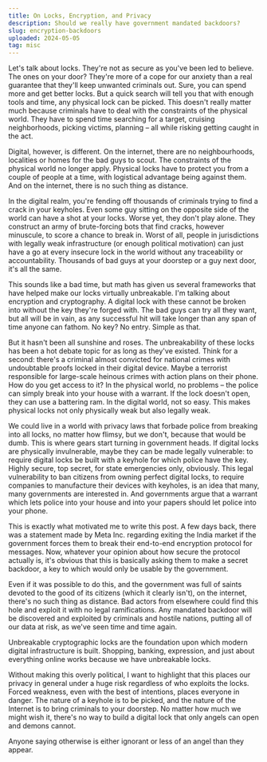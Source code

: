 ```yaml
---
title: On Locks, Encryption, and Privacy
description: Should we really have government mandated backdoors?
slug: encryption-backdoors
uploaded: 2024-05-05
tag: misc
---
```


Let's talk about locks. They're not as secure as you've been led to believe. The ones on your door? They're more of a cope for our anxiety than a real guarantee that they'll keep unwanted criminals out. Sure, you can spend more and get better locks. But a quick search will tell you that with enough tools and time, any physical lock can be picked. This doesn't really matter much because criminals have to deal with the constraints of the physical world. They have to spend time searching for a target, cruising neighborhoods, picking victims, planning – all while risking getting caught in the act.

Digital, however, is different. On the internet, there are no neighbourhoods, localities or homes for the bad guys to scout. The constraints of the physical world no longer apply. Physical locks have to protect you from a couple of people at a time, with logistical advantage being against them.
And on the internet, there is no such thing as distance.

In the digital realm, you're fending off thousands of criminals trying to find a crack in your keyholes. Even some guy sitting on the opposite side of the world can have a shot at your locks. Worse yet, they don't play alone. They construct an army of brute-forcing bots that find cracks, however minuscule, to score a chance to break in. Worst of all, people in jurisdictions with legally weak infrastructure (or enough political motivation) can just have a go at every insecure lock in the world without any traceability or accountability. Thousands of bad guys at your doorstep or a guy next door, it's all the same.

This sounds like a bad time, but math has given us several frameworks that have helped make our locks virtually unbreakable. I'm talking about encryption and cryptography. A digital lock with these cannot be broken into without the key they're forged with. The bad guys can try all they want, but all will be in vain, as any successful hit will take longer than any span of time anyone can fathom. No key? No entry. Simple as that.

But it hasn't been all sunshine and roses. The unbreakability of these locks has been a hot debate topic for as long as they've existed. Think for a second: there's a criminal almost convicted for national crimes with undoubtable proofs locked in their digital device. Maybe a terrorist responsible for large-scale heinous crimes with action plans on their phone. How do you get access to it? In the physical world, no problems – the police can simply break into your house with a warrant. If the lock doesn't open, they can use a battering ram. In the digital world, not so easy. This makes physical locks not only physically weak but also legally weak.

We could live in a world with privacy laws that forbade police from breaking into all locks, no matter how flimsy, but we don't, because that would be dumb. This is where gears start turning in government heads. If digital locks are physically invulnerable, maybe they can be made legally vulnerable: to require digital locks be built with a keyhole for which police have the key. Highly secure, top secret, for state emergencies only, obviously. This legal vulnerability to ban citizens from owning perfect digital locks, to require companies to manufacture their devices with keyholes, is an idea that many, many governments are interested in. And governments argue that a warrant which lets police into your house and into your papers should let police into your phone.

<Table
  data={{
    headers: [
    '',
      'Physical',
      'Legal'
    ],
    rows: [
      ['Physical Locks', "Yes", "Yes"],
      ['Digital Locks', 'No', "???"]
    ],
  }}
/>

This is exactly what motivated me to write this post. A few days back, there was a statement made by Meta Inc. regarding exiting the India market if the government forces them to break their end-to-end encryption protocol for messages. Now, whatever your opinion about how secure the protocol actually is, it's obvious that this is basically asking them to make a secret backdoor, a key to which would only be usable by the government.

Even if it was possible to do this, and the government was full of saints devoted to the good of its citizens (which it clearly isn't), on the internet, there's no such thing as distance. Bad actors from elsewhere could find this hole and exploit it with no legal ramifications. Any mandated backdoor will be discovered and exploited by criminals and hostile nations, putting all of our data at risk, as we've seen time and time again.

Unbreakable cryptographic locks are the foundation upon which modern digital infrastructure is built. Shopping, banking, expression, and just about everything online works because we have unbreakable locks.

Without making this overly political, I want to highlight that this places our privacy in general under a huge risk regardless of who exploits the locks. Forced weakness, even with the best of intentions, places everyone in danger. The nature of a keyhole is to be picked, and the nature of the Internet is to bring criminals to your doorstep. No matter how much we might wish it, there's no way to build a digital lock that only angels can open and demons cannot.

Anyone saying otherwise is either ignorant or less of an angel than they appear.